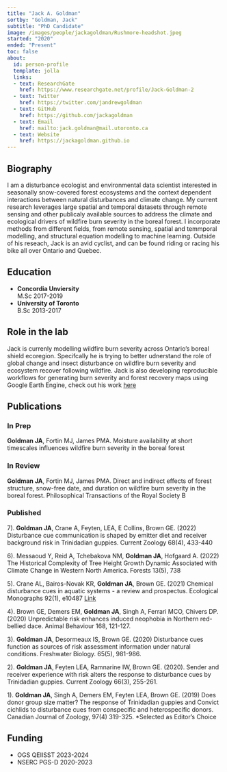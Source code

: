 ```yaml
---
title: "Jack A. Goldman"
sortby: "Goldman, Jack"
subtitle: "PhD Candidate"
image: /images/people/jackagoldman/Rushmore-headshot.jpeg
started: "2020"
ended: "Present"
toc: false
about:
  id: person-profile
  template: jolla
  links:
  - text: ResearchGate
    href: https://www.researchgate.net/profile/Jack-Goldman-2
  - text: Twitter
    href: https://twitter.com/jandrewgoldman
  - text: GitHub
    href: https://github.com/jackagoldman
  - text: Email
    href: mailto:jack.goldman@mail.utoronto.ca
  - text: Website
    href: https://jackagoldman.github.io
---
```


::: {#person-profile}
:::
## Biography

I am a disturbance ecologist and environmental data scientist interested in seasonally snow-covered forest ecosystems and the context dependent interactions between natural disturbances and climate change. My current research leverages large spatial and temporal datasets through remote sensing and other publicaly available sources to address the climate and ecological drivers of wildfire burn severity in the boreal forest. I incorporate methods from different fields, from remote sensing, spatial and temmporal modelling, and structural equation modelling to machine learning. Outside of his reseach, Jack is an avid cyclist, and can be found riding or racing his bike all over Ontario and Quebec.

## Education

-   **Concordia Unviersity**<br /> M.Sc 2017-2019
-   **University of Toronto**<br /> B.Sc 2013-2017 

## Role in the lab

Jack is currenly modelling wildfire burn severity across Ontario's boreal shield ecoregion. Specifcally he is trying to better udnerstand the role of global change and insect disturbance on wildfire burn severity and ecosystem recover following wildfire. Jack is also developing reproducible workflows for generating burn severity and forest recovery maps using Google Earth Engine, check out his work [here](https://github.com/jackagoldman/fire-spectral-indices)

## Publications

### In Prep

**Goldman JA**, Fortin MJ, James PMA. Moisture availability at short timescales influences wildfire burn severity in the boreal forest

### In Review

**Goldman JA**, Fortin MJ, James PMA. Direct and indirect effects of forest structure, snow-free date, and duration on wildfire burn severity in the boreal forest. Philosophical Transactions of the Royal Society B

### Published

7). **Goldman JA**, Crane A, Feyten, LEA, E Collins, Brown GE. (2022) Disturbance cue communication is shaped by emitter diet and receiver background risk in Trinidadian guppies. Current Zoology 68(4), 433-440

6). Messaoud Y, Reid A, Tchebakova NM, **Goldman JA**, Hofgaard A. (2022) The Historical Complexity of Tree Height Growth Dynamic Associated with Climate Change in Western North America. Forests 13(5), 738

5). Crane AL, Bairos-Novak KR, **Goldman JA**, Brown GE. (2021) Chemical disturbance cues in aquatic systems - a review and prospectus. Ecological Monographs 92(1), e10487 [Link](https://doi.org/10.1002/ecm.1487)

4). Brown GE, Demers EM, **Goldman JA**, Singh A, Ferrari MCO, Chivers DP. (2020) Unpredictable risk enhances induced neophobia in Northern red-bellied dace. Animal Behaviour 168, 121-127.

3). **Goldman JA**, Desormeaux IS, Brown GE. (2020) Disturbance cues function as sources of risk assessment information under natural conditions. Freshwater Biology. 65(5), 981-986.

2). **Goldman JA**, Feyten LEA, Ramnarine IW, Brown GE. (2020). Sender and receiver experience with risk alters the response to disturbance cues by Trinidadian guppies. Current Zoology 66(3), 255-261.

1). **Goldman JA**, Singh A, Demers EM, Feyten LEA, Brown GE. (2019) Does donor group size matter? The response of Trinidadian guppies and Convict cichlids to disturbance cues from conspecific and heterospecific donors. Canadian Journal of Zoology, 97(4) 319-325. \*Selected as Editor's Choice



## Funding

- OGS QEIISST 2023-2024
- NSERC PGS-D 2020-2023
